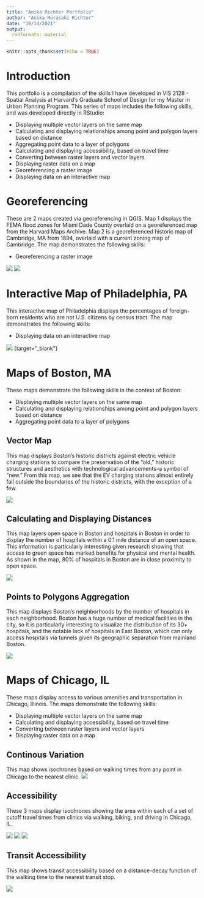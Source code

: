 ```yaml
---
title: "Anika Richter Portfolio"
author: "Anika Murasaki Richter"
date: "10/14/2021"
output: 
  rmdformats::material
---
```


```r
knitr::opts_chunk$set(echo = TRUE)
```

# Introduction

This portfolio is a compilation of the skills I have developed in VIS 2128 - Spatial Analysis at Harvard's Graduate School of Design for my Master in Urban Planning Program. This series of maps includes the following skills, and was developed directly in RStudio:

* Displaying multiple vector layers on the same map
* Calculating and displaying relationships among point and polygon layers based on distance
* Aggregating point data to a layer of polygons
* Calculating and displaying accessibility, based on travel time
* Converting between raster layers and vector layers
* Displaying raster data on a map
* Georeferencing a raster image
* Displaying data on an interactive map

# Georeferencing
These are 2 maps created via georeferencing in QGIS. Map 1 displays the FEMA flood zones for Miami Dade County overlaid on a georeferenced map from the Harvard Maps Archive. Map 2 is a georeferenced historic map of Cambridge, MA from 1894, overlaid with a current zoning map of Cambridge. The map demonstrates the following skills:

* Georeferencing a raster image

[![](thumbnails/miamiflood.png)](https://AnikaRichter.github.io/R_Portfolio/fullsize/VIS2128_Miami_floodzones.png){target="_blank"}
[![](thumbnails/cambridge_zone.png)](https://AnikaRichter.github.io/R_Portfolio/fullsize/1894_zoning.jpg){target="_blank"}

# Interactive Map of Philadelphia, PA
This interactive map of Philadelphia displays the percentages of foreign-born residents who are not U.S. citizens by census tract. The map demonstrates the following skills: 

* Displaying data on an interactive map

[![](thumbnails/philly_foreignborn.png)](https://AnikaRichter.github.io/R_Portfolio/fullsize/phil_foreignborn_citizenship.html) {target="_blank"}

# Maps of Boston, MA

These maps demonstrate the following skills in the context of Boston:

* Displaying multiple vector layers on the same map
* Calculating and displaying relationships among point and polygon layers based on distance
* Aggregating point data to a layer of polygons

## Vector Map
This map displays Boston's historic districts against electric vehicle charging stations to compare the preservation of the "old," historic structures and aesthetics with technological advancements--a symbol of "new." From this map, we see that the EV charging stations almost entirely fall outside the boundaries of the historic districts, with the exception of a few.

[![](thumbnails/vectormap.png)](https://AnikaRichter.github.io/R_Portfolio/fullsize/vectormap.pdf){target="_blank"}

## Calculating and Displaying Distances
This map layers open space in Boston and hospitals in Boston in order to display the number of hospitals within a 0.1 mile distance of an open space. This information is particularly interesting given research showing that access to green space has marked benefits for physical and mental health. As shown in the map, 80% of hospitals in Boston are in close proximity to open space.

[![](thumbnails/point_poly.png)](https://AnikaRichter.github.io/R_Portfolio/fullsize/point_poly_dist.png){target="_blank"}

## Points to Polygons Aggregation
This map displays Boston's neighborhoods by the number of hospitals in each neighborhood. Boston has a huge number of medical facilities in the city, so it is particularly interesting to visualize the distribution of its 30+ hospitals, and the notable lack of hospitals in East Boston, which can only access hospitals via tunnels given its geographic separation from mainland Boston. 

[![](thumbnails/hospitals_polygon.png)](https://AnikaRichter.github.io/R_Portfolio/fullsize/hospitals_polygon.png){target="_blank"}

# Maps of Chicago, IL
These maps display access to various amenities and transportation in Chicago, Illinois. The maps demonstrate the following skills:

* Displaying multiple vector layers on the same map
* Calculating and displaying accessibility, based on travel time
* Converting between raster layers and vector layers
* Displaying raster data on a map

## Continous Variation
This map shows isochrones based on walking times from any point in Chicago to the nearest clinic.
[![](thumbnails/walktimetoclinics1.png)](https://AnikaRichter.github.io/R_Portfolio/fullsize/walktimetoclinics1.png){target="_blank"}

## Accessibility
These 3 maps display isochrones showing the area within each of a set of cutoff travel times from clinics via walking, biking, and driving in Chicago, IL.

[![](thumbnails/walkingtimetoclinic2.png)](https://AnikaRichter.github.io/R_Portfolio/fullsize/walkingtimetoclinic2.png){target="_blank"}
[![](thumbnails/biketraveltoclinics.png)](https://AnikaRichter.github.io/R_Portfolio/fullsize/biketraveltoclinics.png){target="_blank"}
[![](thumbnails/cartimetoclinics.png)](https://AnikaRichter.github.io/R_Portfolio/fullsize/cartimetoclinics.png){target="_blank"}

## Transit Accessibility
This map shows transit accessibility based on a distance-decay function of the walking time to the nearest transit stop.

[![](thumbnails/heat_map.png)](https://AnikaRichter.github.io/R_Portfolio/fullsize/heat_map.png){target="_blank"}
